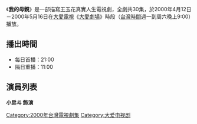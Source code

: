 {{電視節目信息框
| 名稱       = 我的母親
| 圖片       = 
| 類型       = 大愛真實人生劇場
| 導演       = 
| 編劇       = 
| 演出       = 參見演員列表
| 製作人     = 
| 監製人     = 
| 片頭曲     = 
| 片尾曲     = 
| 國家       = {{ROC-TW}}
| 語言       = [[國語|國語]]
| 集數       = 30集
| 每集長     = 分鐘
| 製作單位   = 
| 電視台     = [[大愛電視台|大愛電視台]]
| 播出國家   = {{TWN}}
| 開始       = 2000年4月12日
| 結束       = 2000年5月16日
}}
《'''我的母親'''》是一部描寫王玉花真實人生電視劇，全劇共30集，於2000年4月12日－2000年5月16日在[[大愛電視|大愛電視]]《[[大愛劇場|大愛劇場]]》時段（[[台灣時間|台灣時間]]週一到周六晚上9:00）播放。

==播出時間==
*每日首播：21:00
*隔日重播：11:00
{{電視節目的變遷
|電視台=[[大愛電視台|大愛電視台]]
|播放檔次=九點檔（每天晚上9:00）節目
|節目名稱='''我的母親''' <br />2000年4月12日－2000年5月16日
|上一節目=[[愛與驕陽|愛與驕陽]] <br />2000年3月31日－2000年4月11日
|下一節目=[[人在做，天在看|人在做，天在看]] <br />2000年5月17日－2000年6月28日
}}
{{電視節目的變遷
|電視台=[[大愛電視台|大愛電視台]]
|播放檔次=大愛精選劇場（週一至周五下午14:25）節目
|節目名稱='''我的母親''' <br />2007年3月28日－2007年5月8日
|上一節目=[[愛與驕陽|愛與驕陽]] <br />2007年3月14日－2007年3月27日
|下一節目=[[再牽你的手_(大愛劇場)|再牽你的手]] <br />2007年5月9日－2007年6月12日
}}
{{電視節目的變遷
|電視台=[[大愛電視台|大愛電視台]]
|播放檔次=大愛週日劇場（每周日下午13:30）節目
|節目名稱='''我的母親''' <br />2007年11月18日－2007年11月25日
|上一節目=[[米苔目傳奇|米苔目傳奇]] <br />2007年11月11日
|下一節目=[[我不再哭泣|我不再哭泣]] <br />2007年12月2日
}}
{{大愛劇場}}

== 演員列表 ==
'''小戽斗 飾演'''
[[Category:2000年台灣電視劇集|Category:2000年台灣電視劇集]]
[[Category:大爱电视剧|Category:大爱电视剧]]